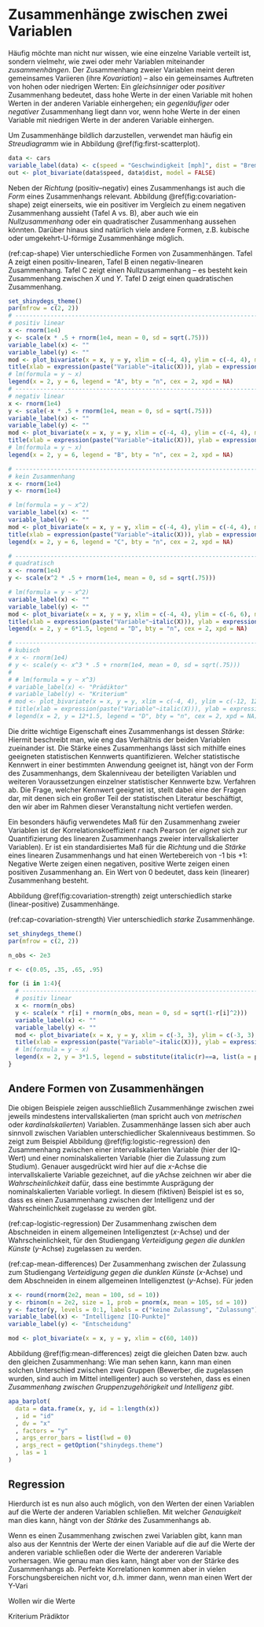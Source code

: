 # Zusammenhänge zwischen zwei Variablen

Häufig möchte man nicht nur wissen, wie eine einzelne Variable verteilt ist, sondern vielmehr,
wie zwei oder mehr Variablen miteinander *zusammenhängen*.
<!-- Merkmale/Merkmalsträger wäre besser -->
Der Zusammenhang zweier Variablen meint deren gemeinsames Variieren (ihre *Kovariation*) --
also ein gemeinsames Auftreten von hohen oder niedrigen Werten:
Ein *gleichsinniger* oder *positiver* Zusammenhang bedeutet, dass hohe Werte in der einen Variable
mit hohen Werten in der anderen Variable einhergehen;
ein *gegenläufiger* oder *negativer* Zusammenhang liegt dann vor, wenn hohe Werte in der einen Variable
mit niedrigen Werte in der anderen Variable einhergen.

Um Zusammenhänge bildlich darzustellen, verwendet man häufig ein *Streudiagramm* wie in Abbildung \@ref(fig:first-scatterplot).

```r
data <- cars
variable_label(data) <- c(speed = "Geschwindigkeit [mph]", dist = "Bremsweg [ft]")
out <- plot_bivariate(data$speed, data$dist, model = FALSE)
```

Neben der *Richtung* (positiv--negativ) eines Zusammenhangs ist auch die *Form* eines Zusammenhangs relevant.
Abbildung \@ref(fig:covariation-shape) zeigt einerseits, wie ein positiver im Vergleich zu einem negativen Zusammenhang aussieht (Tafel A vs. B),
aber auch wie ein *Nullzusammenhang* oder ein quadratischer Zusammenhang aussehen könnten. Darüber hinaus sind natürlich viele andere Formen, z.B. kubische oder umgekehrt-U-förmige Zusammenhänge möglich.

(ref:cap-shape) Vier unterschiedliche Formen von Zusammenhängen. Tafel A zeigt einen positiv-linearen, Tafel B einen negativ-linearen Zusammenhang.
Tafel C zeigt einen Nullzusammenhang -- es besteht kein Zusammenhang zwischen $X$ und $Y$. Tafel D zeigt einen quadratischen Zusammenhang.

```r
set_shinydegs_theme()
par(mfrow = c(2, 2))
# ------------------------------------------------------------------------------
# positiv linear
x <- rnorm(1e4)
y <- scale(x * .5 + rnorm(1e4, mean = 0, sd = sqrt(.75)))
variable_label(x) <- ""
variable_label(y) <- ""
mod <- plot_bivariate(x = x, y = y, xlim = c(-4, 4), ylim = c(-4, 4), model = FALSE)
title(xlab = expression(paste("Variable"~italic(X))), ylab = expression(paste("Variable"~italic(Y))))
# lm(formula = y ~ x)
legend(x = 2, y = 6, legend = "A", bty = "n", cex = 2, xpd = NA)
# ------------------------------------------------------------------------------
# negativ linear
x <- rnorm(1e4)
y <- scale(-x * .5 + rnorm(1e4, mean = 0, sd = sqrt(.75)))
variable_label(x) <- ""
variable_label(y) <- ""
mod <- plot_bivariate(x = x, y = y, xlim = c(-4, 4), ylim = c(-4, 4), model = FALSE)
title(xlab = expression(paste("Variable"~italic(X))), ylab = expression(paste("Variable"~italic(Y))))
# lm(formula = y ~ x)
legend(x = 2, y = 6, legend = "B", bty = "n", cex = 2, xpd = NA)

# ------------------------------------------------------------------------------
# kein Zusammenhang
x <- rnorm(1e4)
y <- rnorm(1e4)

# lm(formula = y ~ x^2)
variable_label(x) <- ""
variable_label(y) <- ""
mod <- plot_bivariate(x = x, y = y, xlim = c(-4, 4), ylim = c(-4, 4), model = FALSE)
title(xlab = expression(paste("Variable"~italic(X))), ylab = expression(paste("Variable"~italic(Y))))
legend(x = 2, y = 6, legend = "C", bty = "n", cex = 2, xpd = NA)

# ------------------------------------------------------------------------------
# quadratisch
x <- rnorm(1e4)
y <- scale(x^2 * .5 + rnorm(1e4, mean = 0, sd = sqrt(.75)))

# lm(formula = y ~ x^2)
variable_label(x) <- ""
variable_label(y) <- ""
mod <- plot_bivariate(x = x, y = y, xlim = c(-4, 4), ylim = c(-6, 6), model = FALSE)
title(xlab = expression(paste("Variable"~italic(X))), ylab = expression(paste("Variable"~italic(Y))))
legend(x = 2, y = 6*1.5, legend = "D", bty = "n", cex = 2, xpd = NA)

# ------------------------------------------------------------------------------
# kubisch
# x <- rnorm(1e4)
# y <- scale(y <- x^3 * .5 + rnorm(1e4, mean = 0, sd = sqrt(.75)))
# 
# # lm(formula = y ~ x^3)
# variable_label(x) <- "Prädiktor"
# variable_label(y) <- "Kriterium"
# mod <- plot_bivariate(x = x, y = y, xlim = c(-4, 4), ylim = c(-12, 12), model = FALSE)
# title(xlab = expression(paste("Variable"~italic(X))), ylab = expression(paste("Variable"~italic(Y))))
# legend(x = 2, y = 12*1.5, legend = "D", bty = "n", cex = 2, xpd = NA)

```

Die dritte wichtige Eigenschaft eines Zusammenhangs ist dessen *Stärke*:
<!-- Genauigkeit?? -->
Hiermit beschreibt man, wie eng das Verhältnis der beiden Variablen zueinander ist.
Die Stärke eines Zusammenhangs lässt sich mithilfe eines geeigneten statistischen Kennwerts quantifizieren.
Welcher statistische Kennwert in einer bestimmten Anwendung geeignet ist, hängt von der Form des Zusammenhangs,
dem Skalenniveau der beteiligten Variablen und weiteren Voraussetzungen einzelner statistischer Kennwerte bzw. Verfahren ab.
Die Frage, welcher Kennwert geeignet ist, stellt dabei eine der Fragen dar, mit denen sich ein großer Teil der statistischen Literatur beschäftigt,
den wir aber im Rahmen dieser Veranstaltung nicht vertiefen werden.

Ein besonders häufig verwendetes Maß für den Zusammenhang zweier Variablen ist der Korrelationskoeffizient $r$ nach Pearson
(er *eignet* sich zur Quantifizierung des linearen Zusammenhangs zweier intervallskalierter Variablen).
Er ist ein standardisiertes Maß für die *Richtung* und die *Stärke* eines linearen Zusammenhangs und
hat einen Wertebereich von -1 bis +1:
Negative Werte zeigen einen negativen, positive Werte zeigen einen positiven Zusammenhang an.
Ein Wert von 0 bedeutet, dass kein (linearer) Zusammenhang besteht.

Abbildung \@ref(fig:covariation-strength) zeigt unterschiedlich starke (linear-positive) Zusammenhänge.

(ref:cap-covariation-strength) Vier unterschiedlich *starke* Zusammenhänge.

```r
set_shinydegs_theme()
par(mfrow = c(2, 2))

n_obs <- 2e3

r <- c(0.05, .35, .65, .95)

for (i in 1:4){
  # ------------------------------------------------------------------------------
  # positiv linear
  x <- rnorm(n_obs)
  y <- scale(x * r[i] + rnorm(n_obs, mean = 0, sd = sqrt(1-r[i]^2)))
  variable_label(x) <- ""
  variable_label(y) <- ""
  mod <- plot_bivariate(x = x, y = y, xlim = c(-3, 3), ylim = c(-3, 3), model = TRUE)
  title(xlab = expression(paste("Variable"~italic(X))), ylab = expression(paste("Variable"~italic(Y))))
  # lm(formula = y ~ x)
  legend(x = 2, y = 3*1.5, legend = substitute(italic(r)==a, list(a = papaja::printnum(cor(x, y), gt1=FALSE))), bty = "n", xpd = NA)
}

```

    
## Andere Formen von Zusammenhängen

Die obigen Beispiele zeigen ausschließlich Zusammenhänge zwischen zwei jeweils mindestens intervallskalierten (man spricht auch von *metrischen* oder *kardinalskalierten*) Variablen.
Zusammenhänge lassen sich aber auch sinnvoll zwischen Variablen unterschiedlicher Skalenniveaus bestimmen.
So zeigt zum Beispiel Abbildung \@ref(fig:logistic-regression) den Zusammenhang zwischen einer intervallskalierten Variable (hier der IQ-Wert)
und einer nominalskalierten Variable (hier die Zulassung zum Studium). Genauer ausgedrückt wird hier auf die $x$-Achse die intervallskalierte Variable gezeichnet, auf die $y$Achse zeichnen wir aber die *Wahrscheinlichkeit* dafür, dass eine bestimmte Ausprägung der nominalskalierten Variable vorliegt. In diesem (fiktiven) Beispiel ist es so, dass es einen Zusammenhang zwischen der Intelligenz und der Wahrscheinlichkeit zugelasse zu werden gibt.

(ref:cap-logistic-regression) Der Zusammenhang zwischen dem Abschneiden in einem allgemeinen Intelligenztest ($x$-Achse) und der Wahrscheinlichkeit, für
den Studiengang *Verteidigung gegen die dunklen Künste* ($y$-Achse) zugelassen zu werden.

(ref:cap-mean-differences) Der Zusammenhang zwischen der Zulassung zum Studiengang *Verteidigung gegen die dunklen Künste* ($x$-Achse) und dem Abschneiden in einem allgemeinen Intelligenztest ($y$-Achse). Für jeden

```r
x <- round(rnorm(2e2, mean = 100, sd = 10))
y <- rbinom(n = 2e2, size = 1, prob = pnorm(x, mean = 105, sd = 10))
y <- factor(y, levels = 0:1, labels = c("keine Zulassung", "Zulassung"))
variable_label(x) <- "Intelligenz [IQ-Punkte]"
variable_label(y) <- "Entscheidung"

mod <- plot_bivariate(x = x, y = y, xlim = c(60, 140))
```

Abbildung \@ref(fig:mean-differences) zeigt die gleichen Daten bzw. auch den gleichen Zusammenhang:
Wie man sehen kann, kann man einen solchen Unterschied zwischen zwei Gruppen (Bewerber, die zugelassen wurden, sind auch im Mittel intelligenter) auch so verstehen, dass es einen *Zusammenhang zwischen Gruppenzugehörigkeit und Intelligenz gibt*.


```r
apa_barplot(
  data = data.frame(x, y, id = 1:length(x))
  , id = "id"
  , dv = "x"
  , factors = "y"
  , args_error_bars = list(lwd = 0)
  , args_rect = getOption("shinydegs.theme")
  , las = 1
)
```


## Regression

Hierdurch ist es nun also auch möglich, von den Werten der einen Variablen auf die Werte der anderen Variablen schließen.
Mit welcher *Genauigkeit* man dies kann, hängt von der *Stärke* des Zusammenhangs ab.

Wenn es einen Zusammenhang zwischen zwei Variablen gibt, kann man also aus der Kenntnis der Werte der einen
Variable auf die auf die Werte der anderen variable schließen oder die Werte der andereren Variable vorhersagen.
Wie genau man dies kann, hängt aber von der Stärke des Zusammenhangs ab.
Perfekte Korrelationen kommen aber in vielen Forschungsbereichen nicht vor, d.h. immer dann, wenn man einen Wert der Y-Vari

Wollen wir die Werte

Kriterium
Prädiktor

